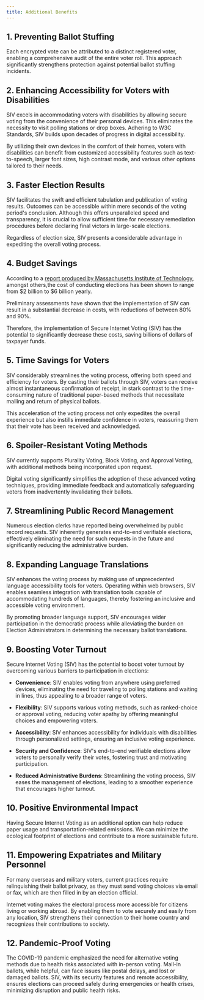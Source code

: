 ```yaml
---
title: Additional Benefits
---
```


## 1. Preventing Ballot Stuffing

Each encrypted vote can be attributed to a distinct registered voter, enabling a comprehensive audit of the entire voter roll. This approach significantly strengthens protection against potential ballot stuffing incidents.

## 2. Enhancing Accessibility for Voters with Disabilities

SIV excels in accommodating voters with disabilities by allowing secure voting from the convenience of their personal devices. This eliminates the necessity to visit polling stations or drop boxes. Adhering to W3C Standards, SIV builds upon decades of progress in digital accessibility.

By utilizing their own devices in the comfort of their homes, voters with disabilities can benefit from customized accessibility features such as text-to-speech, larger font sizes, high contrast mode, and various other options tailored to their needs.

## 3. Faster Election Results

SIV facilitates the swift and efficient tabulation and publication of voting results. Outcomes can be accessible within mere seconds of the voting period's conclusion. Although this offers unparalleled speed and transparency, it is crucial to allow sufficient time for necessary remediation procedures before declaring final victors in large-scale elections.

Regardless of election size, SIV presents a considerable advantage in expediting the overall voting process.

## 4. Budget Savings

According to a [report produced by Massachusetts Institute of Technology](https://electionlab.mit.edu/sites/default/files/2022-05/TheCostofConductingElections-2022.pdf), amongst others,the cost of conducting elections has been shown to range from $2 billion to $6 billion yearly.

Preliminary assessments have shown that the implementation of SIV can result in a substantial decrease in costs, with reductions of between 80% and 90%.

Therefore, the implementation of Secure Internet Voting (SIV) has the potential to significantly decrease these costs, saving billions of dollars of taxpayer funds.

## 5. Time Savings for Voters

SIV considerably streamlines the voting process, offering both speed and efficiency for voters. By casting their ballots through SIV, voters can receive almost instantaneous confirmation of receipt, in stark contrast to the time-consuming nature of traditional paper-based methods that necessitate mailing and return of physical ballots.

This acceleration of the voting process not only expedites the overall experience but also instills immediate confidence in voters, reassuring them that their vote has been received and acknowledged.

## 6. Spoiler-Resistant Voting Methods

SIV currently supports Plurality Voting, Block Voting, and Approval Voting, with additional methods being incorporated upon request.

Digital voting significantly simplifies the adoption of these advanced voting techniques, providing immediate feedback and automatically safeguarding voters from inadvertently invalidating their ballots.

## 7. Streamlining Public Record Management

Numerous election clerks have reported being overwhelmed by public record requests. SIV inherently generates end-to-end verifiable elections, effectively eliminating the need for such requests in the future and significantly reducing the administrative burden.

## 8. Expanding Language Translations

SIV enhances the voting process by making use of unprecedented language accessibility tools for voters. Operating within web browsers, SIV enables seamless integration with translation tools capable of accommodating hundreds of languages, thereby fostering an inclusive and accessible voting environment.

By promoting broader language support, SIV encourages wider participation in the democratic process while alleviating the burden on Election Administrators in determining the necessary ballot translations.

## 9. Boosting Voter Turnout

Secure Internet Voting (SIV) has the potential to boost voter turnout by overcoming various barriers to participation in elections:

- **Convenience**: SIV enables voting from anywhere using preferred devices, eliminating the need for traveling to polling stations and waiting in lines, thus appealing to a broader range of voters.

- **Flexibility**: SIV supports various voting methods, such as ranked-choice or approval voting, reducing voter apathy by offering meaningful choices and empowering voters.

- **Accessibility**: SIV enhances accessibility for individuals with disabilities through personalized settings, ensuring an inclusive voting experience.

- **Security and Confidence**: SIV's end-to-end verifiable elections allow voters to personally verify their votes, fostering trust and motivating participation.

- **Reduced Administrative Burdens**: Streamlining the voting process, SIV eases the management of elections, leading to a smoother experience that encourages higher turnout.

## 10. Positive Environmental Impact

Having Secure Internet Voting as an additional option can help reduce paper usage and transportation-related emissions. We can minimize the ecological footprint of elections and contribute to a more sustainable future.

## 11. Empowering Expatriates and Military Personnel

For many overseas and military voters, current practices require relinquishing their ballot privacy, as they must send voting choices via email or fax, which are then filled in by an election official.

Internet voting makes the electoral process more accessible for citizens living or working abroad. By enabling them to vote securely and easily from any location, SIV strengthens their connection to their home country and recognizes their contributions to society.

## 12. Pandemic-Proof Voting

The COVID-19 pandemic emphasized the need for alternative voting methods due to health risks associated with in-person voting. Mail-in ballots, while helpful, can face issues like postal delays, and lost or damaged ballots. SIV, with its security features and remote accessibility, ensures elections can proceed safely during emergencies or health crises, minimizing disruption and public health risks.
